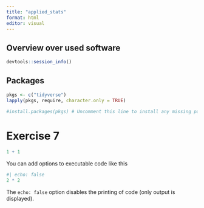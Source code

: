 ```yaml
---
title: "applied_stats"
format: html
editor: visual
---
```


## Overview over used software

```r
devtools::session_info()
```

## Packages {data-link="Packages"}

```r
pkgs <- c("tidyverse") 
lapply(pkgs, require, character.only = TRUE)

#install.packages(pkgs) # Uncomment this line to install any missing packages
```

# Exercise 7

```r
1 + 1
```

You can add options to executable code like this

```r
#| echo: false
2 * 2
```

The `echo: false` option disables the printing of code (only output is displayed).
